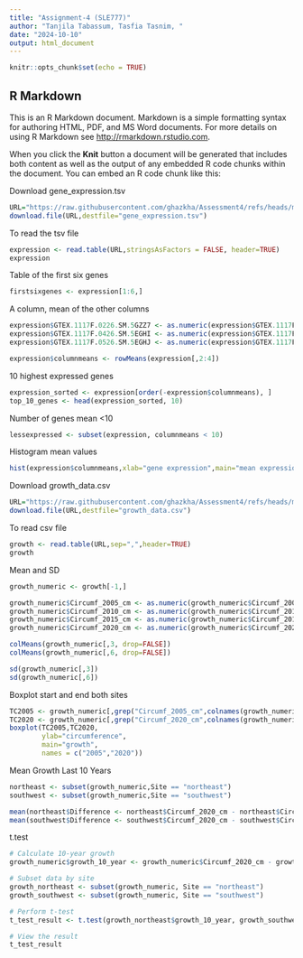 ```yaml
---
title: "Assignment-4 (SLE777)"
author: "Tanjila Tabassum, Tasfia Tasnim, "
date: "2024-10-10"
output: html_document
---
```


```r
knitr::opts_chunk$set(echo = TRUE)
```

## R Markdown

This is an R Markdown document. Markdown is a simple formatting syntax for authoring HTML, PDF, and MS Word documents. For more details on using R Markdown see <http://rmarkdown.rstudio.com>.

When you click the **Knit** button a document will be generated that includes both content as well as the output of any embedded R code chunks within the document. You can embed an R code chunk like this:

Download gene_expression.tsv
```r
URL="https://raw.githubusercontent.com/ghazkha/Assessment4/refs/heads/main/gene_expression.tsv"
download.file(URL,destfile="gene_expression.tsv")
```
To read the tsv file
```r
expression <- read.table(URL,stringsAsFactors = FALSE, header=TRUE)
expression
```
Table of the first six genes
```r
firstsixgenes <- expression[1:6,]
```
A column, mean of the other columns
```r
expression$GTEX.1117F.0226.SM.5GZZ7 <- as.numeric(expression$GTEX.1117F.0226.SM.5GZZ7)
expression$GTEX.1117F.0426.SM.5EGHI <- as.numeric(expression$GTEX.1117F.0426.SM.5EGHI)
expression$GTEX.1117F.0526.SM.5EGHJ <- as.numeric(expression$GTEX.1117F.0526.SM.5EGHJ)

expression$columnmeans <- rowMeans(expression[,2:4])
```
10 highest expressed genes
```r
expression_sorted <- expression[order(-expression$columnmeans), ]
top_10_genes <- head(expression_sorted, 10)
```

Number of genes mean <10
```r
lessexpressed <- subset(expression, columnmeans < 10)
```
Histogram mean values
```r
hist(expression$columnmeans,xlab="gene expression",main="mean expression")
```



Download growth_data.csv
```r
URL="https://raw.githubusercontent.com/ghazkha/Assessment4/refs/heads/main/growth_data.csv"
download.file(URL,destfile="growth_data.csv")
```
To read csv file
```r
growth <- read.table(URL,sep=",",header=TRUE)
growth
```
Mean and SD
```r
growth_numeric <- growth[-1,]

growth_numeric$Circumf_2005_cm <- as.numeric(growth_numeric$Circumf_2005_cm)
growth_numeric$Circumf_2010_cm <- as.numeric(growth_numeric$Circumf_2010_cm)
growth_numeric$Circumf_2015_cm <- as.numeric(growth_numeric$Circumf_2015_cm)
growth_numeric$Circumf_2020_cm <- as.numeric(growth_numeric$Circumf_2020_cm)

colMeans(growth_numeric[,3, drop=FALSE])
colMeans(growth_numeric[,6, drop=FALSE])

sd(growth_numeric[,3])
sd(growth_numeric[,6])
```
Boxplot start and end both sites
```r
TC2005 <- growth_numeric[,grep("Circumf_2005_cm",colnames(growth_numeric))]
TC2020 <- growth_numeric[,grep("Circumf_2020_cm",colnames(growth_numeric))]
boxplot(TC2005,TC2020,
        ylab="circumference",
        main="growth",
        names = c("2005","2020"))
```
Mean Growth Last 10 Years
```r
northeast <- subset(growth_numeric,Site == "northeast")
southwest <- subset(growth_numeric,Site == "southwest")

mean(northeast$Difference <- northeast$Circumf_2020_cm - northeast$Circumf_2010_cm)
mean(southwest$Difference <- southwest$Circumf_2020_cm - southwest$Circumf_2010_cm)
```
t.test
```r
# Calculate 10-year growth
growth_numeric$growth_10_year <- growth_numeric$Circumf_2020_cm - growth_numeric$Circumf_2010_cm

# Subset data by site
growth_northeast <- subset(growth_numeric, Site == "northeast")
growth_southwest <- subset(growth_numeric, Site == "southwest")

# Perform t-test
t_test_result <- t.test(growth_northeast$growth_10_year, growth_southwest$growth_10_year)

# View the result
t_test_result
```

